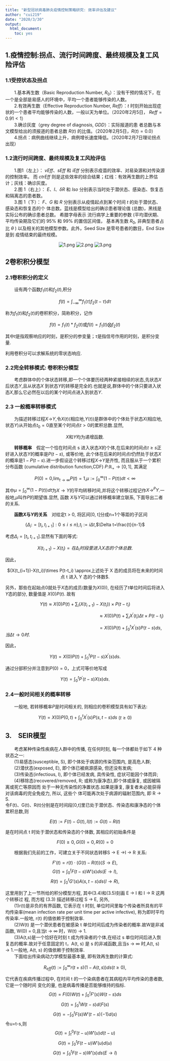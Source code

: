 ```yaml
---
title: "新型冠状病毒肺炎疫情控制策略研究: 效率评估及建议"
author: "cui219"
date: "2020/3/30"
output:
  html_document:
    toc: yes
---
```


## 1.疫情控制:拐点、流行时间跨度、最终规模及复工风险评估
### 1.1受控状态及拐点
&emsp;&emsp;1.基本再生数（Basic Reproduction Number, $R_0$）：没有干预的情况下，在一个是全部是易感人的环境中，平均一个患者能够传染的人数。  
&emsp;&emsp;2.有效再生数（Effective Reproduction Number, $Reff$）：$t$ 时刻开始出现症状的一个患者平均能够传染的人数，一般以天为单位。（2020年2月5日， $Reff=0.91<1$）  
&emsp;&emsp;3.确诊灰度（grey degree of diagnosis, $GDD$）：实际报道的患 者总数与本文模型给出的须报道的患者总数 $R(t)$ 的比值。（2020年2月5日，$R(t)=0.0$）  
&emsp;&emsp;4.拐点：病例曲线继续上升，病例增长速度降低。（2020年2月7日理论拐点出现）

### 1.2流行时间跨度、最终规模及复工风险评估
&emsp;&emsp;1.图1（左上）： $vEff$、$sEff$ 和 $iEff$ 分别表示疫苗的效率、对易染源和对传染源的控制效率。 而
$ctrEff$ 则是这些效率的综合结果；红线：有效再生数的上界估计；灰线：确诊灰度。  
&emsp;&emsp;2.图 1（右上）： $E$、$I$、$δR$ 和 $Iso$ 分别表示当时处于潜伏态、感染态、恢复态和隔离态的患者数。  
&emsp;&emsp;3.图 1（下）： $F$、$G$ 和 $R$ 分别表示从疫情起点到某个时间 $t$ 的处于潜伏态、感染态和恢复态的个
体总数。蓝线是模型给出的确诊患者理论值 (总数)，黑线是实际公布的确诊患者总数。 希腊字母表示
流行病学上重要的参数 (平均潜伏期、平均传染期及它们的 95% 和 99% 的置信区间值， 基本再生数
$R_0$, 非典型患者占比 $θ$ ) 以及相关的其他模型参数。此外，Seed Size 是零号患者的数目，End Size 是到
疫情结束的最终规模。

<center>![1.png](https://i.loli.net/2020/04/01/zjlGkAoPK1diCah.png)
![2.png](https://i.loli.net/2020/04/01/WhvQ753l8xJa96L.png)
![3.png](https://i.loli.net/2020/04/01/G5j3CeBzsItRl6D.png)</center>

## 2卷积积分模型

### 2.1卷积积分的定义

&emsp;&emsp;设有两个函数$f_1(t)$和$f_2(t)$,积分

<center>$f(t)=\int_{-\infty}^{\infty}{f_1(\tau)f_2(t-\tau)}{d\tau}$</center>

称为$f_1(t)$和$f_2(t)$的卷积积分，简称积分，记作

<center>$f(t)=f_1(t)*f_2(t)$或$f(t)={f_1(t)}\bigotimes{f_2(t)}$</center>

其中$t$是指观察响应的时刻，是积分的参变量；$\tau$是指信号作用的时刻，是积分变量.

利用卷积分可以求解系统的零状态响应.

### 2.2完全转移模式: 卷积积分模型

&emsp;&emsp;考虑群体中的个体状态转移,即一个个体要历经两种紧接相续的状态,先状态*X*后状态*Y*,且从状态*X* 到状态*Y*的转移是完全的.也就是说,群体中的个体只要进入状态*X*,那么它必然在以后的某个时间点进入到状态*Y*.

### 2.3 一般概率转移模式

&emsp;&emsp;为描述转移过程*X*→*Y*,令$X(t)$(相应地,$Y(t)$)是群体中的个体处于状态*X*(相应地,状态*Y*)从开始点$t_0= 0$直至某个时间点$t>0$的累积总数.显然,

<center>*X*和*Y*均为递增函数.</center>

&emsp;&emsp;**转移概率**&emsp;假定一个恰在时间点 s 进入状态*X*的个体,在后来的时间点${t}\geq{s}$正好进入状态*Y*的概率是$P(t − s)$, 或等价地, 此个体在后来的时间点*t*仍然处于状态*X*的概率是$1 − P(t − s)$.进一步假设这个转移过程*X*→*Y*是齐性, 而且服从于一个累积分布函数 (cumulative distribution function,CDF) *P*:$\mathbb{R}_+{\to}[0, 1]$, 其满足

<center>$P(0)=0$,$\displaystyle \lim_{t\to \infty}P(t)=1$,$\mu:=\int_{0}^{\infty}{(1-P(t))}{dt}<\infty$</center>

其中$\mu=\int_{0}^{\infty}{(1-P(t))}{dt}$为$X\to Y$的平均转移时间,并将这个转移过程记作$X \displaystyle \to^{P}{Y}$.一般地,$\mu$叫作*P*的期望值.显然, 函数 *X*与*Y*可以通过转移概率建立联系, 下面导出二者的关系.

&emsp;&emsp;**函数*X*与*Y*的关系**&emsp;对给定t > 0, 将区间[0, t]分成n+1个等距的子区间

<center>$\lbrace {\Delta_i:}={[t_i,t_{i+1}]:{0 \leq i\leq n}}\rbrace$,$t_i:=i\Delta t$,$\Delta t=\frac{t}{n-1}$</center>

考虑$\Delta_i=[t_i,t_{i+1}]$.显然有下面的等式:

<center>$X(t_{i+1})-X(t_i)=在\Delta_i时段里进入X 态的个体总数$.</center>

因此，

<center>$(X(t_{i+1})-X(t_i))\times P(t-t_i) \approx上述处于 X 态的成员将在未来的时间点 t 进入 Y 态的个体数$.</center>

另外，那些在起始点0就处于*X*态的成员(数量为$X(0)$), 在经历了*t*单位时间后将进入*Y*态的部分, 数量值是 $X(0)P(t)$. 故有

<center>$Y(t)\approx X(0)P(t)+\displaystyle \sum_i(X(t_{i+1})-X(t_i))\times P(t-t_i)$</center>

&emsp;&emsp;&emsp;&emsp;&emsp;&emsp;&emsp;&emsp;&emsp;&emsp;&emsp;&emsp;&emsp;&emsp;&emsp;&emsp;&emsp;&emsp;&emsp;&emsp;&emsp;$\approx X(0)P(t)+\displaystyle \sum_iX^{'}(t_i)\Delta t\times P(t-t_i)$

&emsp;&emsp;&emsp;&emsp;&emsp;&emsp;&emsp;&emsp;&emsp;&emsp;&emsp;&emsp;&emsp;&emsp;&emsp;&emsp;&emsp;&emsp;&emsp;&emsp;&emsp;$=X(0)P(t)+\int_0^tX^{'}(s)P(t-s){ds}$,$当\Delta t\to 0时$.

因此，

<center>$Y(t)=X(0)P(t)+\int_0^tP(t-s)X^{'}(s){ds}$.</center>

通过分部积分并注意到$P(0)=0$，上式可等价地写成

<center>$Y(t)=\int_0^tP^{'}(t-s)X(s){ds}$.</center>

### 2.4一般时间相关的概率转移

&emsp;&emsp;一般地, 若转移概率*P*是时间相关的, 则相应的卷积模型具有如下表达:

<center>$Y(t)=X(0)P(0,t)+\int_0^tX^{'}(s)P(s,t-s){ds}$   $(t\geq 0)$</center>  

## **3.　SEIR模型**
　　考虑某种传染性疾病在人群中的传播, 在任何时刻, 每一个体都处于如下 4 种状态之一:  
　　(1)易感态(susceptible, S), 即个体处于病源的传染范围内, 是高危人群;  
　　(2)潜伏态(exposed, E), 即个体已被病源感染, 但还没有发病;  
　　(3)传染态(infectious, I), 即个体已经发病, 具传染性, 症状可能因个体而异;  
　　(4)移除态(recovered/removed, R; 或称为康净态),即个体或康复, 或因被隔离或死亡等原因而
处于一种无传染性的净置状态.如果是康复, 康复者未必能获得对该病毒的完全免疫力, 所以, 这些个
体可能再次处于病源的辐射范围内, 即 R → S.  
令F(t)、G(t)、R(t)分别是在时间段[0,t]里已处于潜伏态、传染态和康净态的个体累积总数,则  
<div align=center>  
$$E(t):=F(t)-G(t),     I(t):=G(t)-R(t)\tag{3.1}$$
</div>  
是在时间点 t 时处于潜伏态和传染态的个体数, 其相应的初始条件是  
<div align=center>  
$$F(0) \geq 0,  G(0)=0, R(0)=0\tag{3.2}$$  
</div>  
　　根据我们先前的工作，可建立关于不同状态转移S → E →I → R 关系:   
<div align=center>   
$$F'(t)=r(t) \cdot (G(t)-R(t))   　　　 (S → E),\tag{3.3}$$ $$G(t)=\int^{t}_{0}{F(t-s)W'(s)ds}    　　　(E → I),\tag{3.4}$$
$$R(t)=\int^{t}_{0}{G'(s)A(s,t-s)ds}　　(I → R),\tag{3.5}$$  
</div>  
这里用到了上一节所给的积分模型方程, 其中(3.4)和(3.5)刻画 E → I 和 I → R 这两个转移过
程, 而方程 (3.3) 描述转移过程 S → E, 另外,  
　　(1)r(t)是非负的有界函数, 它表示在 t 时刻, 单位时间里每个传染者所具有的平均传染率(mean
infection rate per unit time per active infective), 称为即时平均传染率.一般地, r(t) 的值依赖于控制效率.  
　　(2)W(t) 是一个潜伏患者在被感染 t 单位时间后成为传染者的概率.故W是非减函数, W(0) = 0,且当t → $\infty$ 时，W(t) → 1.  
　　(3)A(t,s)是一个恰好在时刻 t 成为传染者的个体,在经过 s 单位时间后进入恢复态的概率.故对于任意固定的 t，A(t, s) 是 s 的非减函数,且当s → $\infty$ 时,A(t, s) → 1.一般地, A(t, s) 的值依赖于控制效率.  
　　下面给出传染病动力学模型最基本量, 即有效再生数的计算式:  
<div align=center>  
$$R_{eff}(t):= \int^{\infty}_{0}{r(t+s)(1-A(t,s))ds}　　(t \geq 0),\tag{3.6}$$  
</div>  
它代表在疾病传播过程中, 在时间 t 的一个染病患者在其病程内平均传染的患者数, 它是一个随时间
变化的量, 也是病毒传播是否能够维持的指标.  
$$G(t)=F(0)W(t)+\int^{t}_{0}{F'(s)W(t-s)ds}$$
$$G(t)=\int^{t}_{0}{W(t-s)d(F(s)}$$
$$G(t)=-\int^{t}_{0}{F(s)W'(t-s)(-1)d(s)}$$ 
令u=t-s,则  
$$G(t)=\int^{0}_{t}{F(t-u)W'(u)d(t-u)}$$
$$G(t)=\int^{t}_{0}{F(t-u)W'(u)d(u)}$$
$$G(t)=\int^{t}_{0}{F(t-s)W'(s)ds} 　　(E → I)$$

